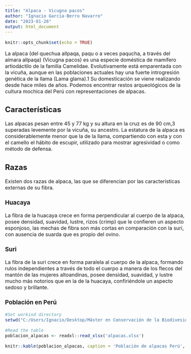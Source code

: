 ```yaml
---
title: "Alpaca - Vicugna pacos"
author: "Ignacio García-Berro Navarro"
date: "2023-01-26"
output: html_document
---
```


<style type="text/css">
  body{
  font-size: 12pt;
}
</style>

```r
knitr::opts_chunk$set(echo = TRUE)
```

La alpaca (del quechua allpaqa, paqu o a veces paqucha, a través del aimara allpaqa) (Vicugna pacos) es una especie doméstica de mamífero artiodáctilo de la familia Camelidae. Evolutivamente está emparentada con la vicuña, aunque en las poblaciones actuales hay una fuerte introgresión genética de la llama (Lama glama).1​ Su domesticación se viene realizando desde hace miles de años. Podemos encontrar restos arqueológicos de la cultura mochica del Perú con representaciones de alpacas.

## Características

Las alpacas pesan entre 45 y 77 kg y su altura en la cruz es de 90 cm,3​ superadas levemente por la vicuña, su ancestro. La estatura de la alpaca es considerablemente menor que la de la llama, compartiendo con esta y con el camello el hábito de escupir, utilizado para mostrar agresividad o como método de defensa.

## Razas 

Existen dos razas de alpaca, las que se diferencian por las características externas de su fibra.

### Huacaya

La fibra de la huacaya crece en forma perpendicular al cuerpo de la alpaca, posee densidad, suavidad, lustre, rizos (crimp) que le confieren un aspecto esponjoso, las mechas de fibra son más cortas en comparación con la suri, con ausencia de suarda que es propio del ovino.

### Suri

La fibra de la suri crece en forma paralela al cuerpo de la alpaca, formando rulos independientes a través de todo el cuerpo a manera de los flecos del mantón de las mujeres altoandinas, posee densidad, suavidad, y lustre mucho más notorios que en la de la huacaya, confiriéndole un aspecto sedoso y brillante.

### Población en Perú

```r
#Set workind directory
setwd("C:/Users/Ignacio/Desktop/Máster en Conservación de la Biodivesidad/Ecoinformática")

#Read the table
poblacion_alpacas <- readxl::read_xlsx('alpacas.xlsx')

knitr::kable(poblacion_alpacas, caption = 'Población de alpacas Perú', align = 'l')
```

